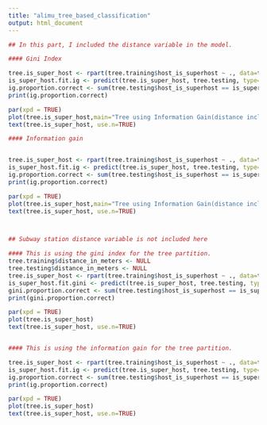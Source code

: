 ```yaml
---
title: "alimu_tree_based_classification"
output: html_document
---
```

```r
## In this part, I included the distance variable in the model. 

#### Gini Index

tree.is_super_host <- rpart(tree.training$host_is_superhost ~ ., data=tree.training, method="class",na.action=na.omit)
is_super_host.fit.ig <- predict(tree.is_super_host, tree.testing, type="class")
ig.proportion.correct <- sum(tree.testing$host_is_superhost == is_super_host.fit.gini)/length(tree.testing$host_is_superhost)
print(ig.proportion.correct)

par(xpd = TRUE)
plot(tree.is_super_host,main="Tree using Information Gain(distance included)")
text(tree.is_super_host, use.n=TRUE)

#### Information gain


tree.is_super_host <- rpart(tree.training$host_is_superhost ~ ., data=tree.training, method="class",na.action=na.omit,parms=list(split='information'))
is_super_host.fit.ig <- predict(tree.is_super_host, tree.testing, type="class")
ig.proportion.correct <- sum(tree.testing$host_is_superhost == is_super_host.fit.gini)/length(tree.testing$host_is_superhost)
print(ig.proportion.correct)

par(xpd = TRUE)
plot(tree.is_super_host,main="Tree using Information Gain(distance included)")
text(tree.is_super_host, use.n=TRUE)



## Subway station distance variable is not included here

#### This is using the gini index for the tree partition.
tree.training$distance_in_meters <- NULL
tree.testing$distance_in_meters <- NULL
tree.is_super_host <- rpart(tree.training$host_is_superhost ~ ., data=tree.training, method="class",na.action=na.omit)
is_super_host.fit.gini <- predict(tree.is_super_host, tree.testing, type="class")
gini.proportion.correct <- sum(tree.testing$host_is_superhost == is_super_host.fit.gini)/length(tree.testing$host_is_superhost)
print(gini.proportion.correct)

par(xpd = TRUE)
plot(tree.is_super_host)
text(tree.is_super_host, use.n=TRUE)


#### This is using the information gain for the tree partition. 

tree.is_super_host <- rpart(tree.training$host_is_superhost ~ ., data=tree.training, method="class",na.action=na.omit,parms=list(split='information'))
is_super_host.fit.ig <- predict(tree.is_super_host, tree.testing, type="class")
ig.proportion.correct <- sum(tree.testing$host_is_superhost == is_super_host.fit.gini)/length(tree.testing$host_is_superhost)
print(ig.proportion.correct)

par(xpd = TRUE)
plot(tree.is_super_host)
text(tree.is_super_host, use.n=TRUE)



```